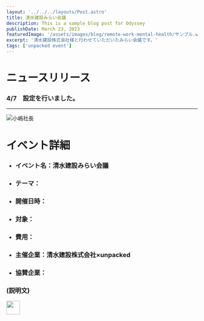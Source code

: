 ```yaml
---
layout: '../../../layouts/Post.astro'
title: 清水建設みらい会議
description: This is a sample blog post for Odyssey
publishDate: March 23, 2023
featuredImage: '/assets/images/blog/remote-work-mental-health/サンプル.webp'
excerpt: '清水建設株式会社様と行わせていただいたみらい会議です。'
tags: ['unpacked event']
---
```


# ニュースリリース

### 4/7　設定を行いました。   

*****


![小嶋社長](https://user-images.githubusercontent.com/128379237/232032223-e8460fd9-392b-47f1-bb00-45d85e62142e.jpg)



# イベント詳細

- ### イベント名：清水建設みらい会議
- ### テーマ：
- ### 開催日時：
- ### 対象：
- ### 費用：
- ### 主催企業：清水建設株式会社×unpacked
- ### 協賛企業：  
  
### (説明文)

<p>
  <a href="https://docs.google.com/document/d/17KmXcmu-yOUpy7J5xsmRFP1y7Wq3GnRS38Y59lT_OLs/edit">
  <img src="https://developer.stackblitz.com/img/open_in_stackblitz.svg" height="36px" />
  </a>
</p>
